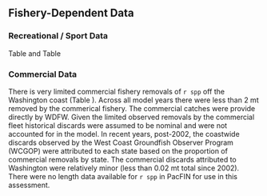 ## Fishery-Dependent Data

### Recreational / Sport Data

Table \ref{tab:allcatches} and Table \ref{tab:nums-mt}


### Commercial Data

There is very limited commercial fishery removals of `r spp` off the Washington coast (Table \ref{tab:allcatches}). Across all model years there were less than 2 mt removed by the commerical fishery. The commercial catches were provide directly by WDFW. Given the limited observed removals by the commercial fleet historical discards were assumed to be nominal and were not accounted for in the model.  In recent years, post-2002, the coastwide discards observed by the West Coast Groundfish Observer Program (WCGOP) were attributed to each state based on the proportion of commercial removals by state.  The commercial discards attributed to Washington were relatively minor (less than 0.02 mt total since 2002).  There were no length data available for `r spp` in PacFIN for use in this assessment.  

